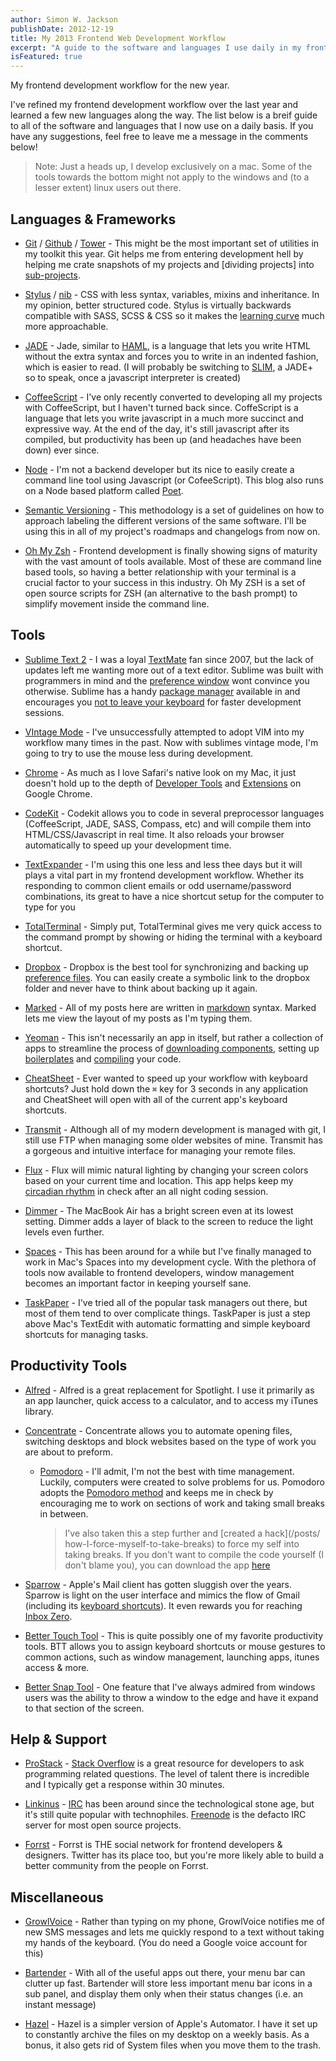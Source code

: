 ```yaml
---
author: Simon W. Jackson
publishDate: 2012-12-19
title: My 2013 Frontend Web Development Workflow
excerpt: "A guide to the software and languages I use daily in my frontend development workflow, including Git, Stylus, Jade, CoffeeScript, and more."
isFeatured: true
---
```


My frontend development workflow for the new year.

I've refined my frontend development workflow over the last year and learned a few new languages along the way. The list below is a breif guide to all of the software and languages that I now use on a daily basis. If you have any suggestions, feel free to leave me a message in the comments below!

> Note: Just a heads up, I develop exclusively on a mac. Some of the tools towards the bottom might not apply to the windows and (to a lesser extent) linux users out there.

Languages & Frameworks
----------------------

*   [Git](http://git-scm.com/) / [Github](http://github.com/) / [Tower](http://www.git-tower.com/) - This might be the most important set of utilities in my toolkit this year. Git helps me from entering development hell by helping me crate snapshots of my projects and \[dividing projects\] into [sub-projects](http://jeffkreeftmeijer.com/2010/why-arent-you-using-git-flow/).
    
*   [Stylus](https://github.com/learnboost/stylus) / [nib](http://visionmedia.github.com/nib/) - CSS with less syntax, variables, mixins and inheritance. In my opinion, better structured code. Stylus is virtually backwards compatible with SASS, SCSS & CSS so it makes the [learning curve](http://learnboost.github.com/stylus/try.html) much more approachable.
    
*   [JADE](http://jade-lang.com/) - Jade, similar to [HAML](http://haml.info/), is a language that lets you write HTML without the extra syntax and forces you to write in an indented fashion, which is easier to read. (I will probably be switching to [SLIM](http://slim-lang.com/), a JADE+ so to speak, once a javascript interpreter is created)
    
*   [CoffeeScript](http://coffeescript.org/) - I've only recently converted to developing all my projects with CoffeeScript, but I haven't turned back since. CoffeScript is a language that lets you write javascript in a much more succinct and expressive way. At the end of the day, it's still javascript after its compiled, but productivity has been up (and headaches have been down) ever since.
    
*   [Node](http://nodejs.org/) - I'm not a backend developer but its nice to easily create a command line tool using Javascript (or CofeeScript). This blog also runs on a Node based platform called [Poet](http://jsantell.github.com/poet/).
    
*   [Semantic Versioning](http://semver.org/) - This methodology is a set of guidelines on how to approach labeling the different versions of the same software. I'll be using this in all of my project's roadmaps and changelogs from now on.
    
*   [Oh My Zsh](http://twitter.com/ohmyzsh) - Frontend development is finally showing signs of maturity with the vast amount of tools available. Most of these are command line based tools, so having a better relationship with your terminal is a crucial factor to your success in this industry. Oh My ZSH is a set of open source scripts for ZSH (an alternative to the bash prompt) to simplify movement inside the command line.
    

Tools
-----

*   [Sublime Text 2](http://sublimetext.info/) - I was a loyal [TextMate](http://macromates.com/) fan since 2007, but the lack of updates left me wanting more out of a text editor. Sublime was built with programmers in mind and the [preference window](http://50north.de/sublime-text-2-settings/) wont convince you otherwise. Sublime has a handy [package manager](http://wbond.net/sublime_packages/package_control) available in and encourages you [not to leave your keyboard](http://docs.sublimetext.info/en/latest/reference/keyboard_shortcuts_osx.html) for faster development sessions.
    
*   [VIntage Mode](http://www.sublimetext.com/docs/2/vintage.html) - I've unsuccessfully attempted to adopt VIM into my workflow many times in the past. Now with sublimes vintage mode, I'm going to try to use the mouse less during development.
    
*   [Chrome](http://www.google.com/chrome) - As much as I love Safari's native look on my Mac, it just doesn't hold up to the depth of [Developer Tools](https://developers.google.com/chrome-developer-tools/) and [Extensions](https://chrome.google.com/webstore/category/extensions) on Google Chrome.
    
*   [CodeKit](http://incident57.com/codekit/) - Codekit allows you to code in several preprocessor languages (CoffeeScript, JADE, SASS, Compass, etc) and will compile them into HTML/CSS/Javascript in real time. It also reloads your browser automatically to speed up your development time.
    
*   [TextExpander](http://smilesoftware.com/TextExpander/index.html) - I'm using this one less and less thee days but it will plays a vital part in my frontend development workflow. Whether its responding to common client emails or odd username/password combinations, its great to have a nice shortcut setup for the computer to type for you
    
*   [TotalTerminal](http://totalterminal.binaryage.com/) - Simply put, TotalTerminal gives me very quick access to the command prompt by showing or hiding the terminal with a keyboard shortcut.
    
*   [Dropbox](https://www.dropbox.com/) - Dropbox is the best tool for synchronizing and backing up [preference files](http://dotfiles.github.com/). You can easily create a symbolic link to the dropbox folder and never have to think about backing up it again.
    
*   [Marked](http://markedapp.com/) - All of my posts here are written in [markdown](http://daringfireball.net/projects/markdown/basics) syntax. Marked lets me view the layout of my posts as I'm typing them.
    
*   [Yeoman](http://yeoman.io/) - This isn't necessarily an app in itself, but rather a collection of apps to streamline the process of [downloading components](http://yeoman.io/packagemanager.html), setting up [boilerplates](http://yeoman.io/commandline.html#init) and [compiling](http://yeoman.io/commandline.html#build) your code.
    
*   [CheatSheet](https://itunes.apple.com/us/app/cheatsheet/id529456740) - Ever wanted to speed up your workflow with keyboard shortcuts? Just hold down the `⌘` key for 3 seconds in any application and CheatSheet will open with all of the current app's keyboard shortcuts.
    
*   [Transmit](http://panic.com/transmit/) - Although all of my modern development is managed with git, I still use FTP when managing some older websites of mine. Transmit has a gorgeous and intuitive interface for managing your remote files.
    
*   [Flux](http://stereopsis.com/flux/) - Flux will mimic natural lighting by changing your screen colors based on your current time and location. This app helps keep my [circadian rhythm](http://en.wikipedia.org/wiki/Circadian_rhythm) in check after an all night coding session.
    
*   [Dimmer](http://www.macupdate.com/app/mac/35000/dimmer) - The MacBook Air has a bright screen even at its lowest setting. Dimmer adds a layer of black to the screen to reduce the light levels even further.
    
*   [Spaces](http://lifehacker.com/5930123/make-spaces-useable-again-on-your-mac) - This has been around for a while but I've finally managed to work in Mac's Spaces into my development cycle. With the plethora of tools now available to frontend developers, window management becomes an important factor in keeping yourself sane.
    
*   [TaskPaper](http://www.hogbaysoftware.com/products/taskpaper) - I've tried all of the popular task managers out there, but most of them tend to over complicate things. TaskPaper is just a step above Mac's TextEdit with automatic formatting and simple keyboard shortcuts for managing tasks.
    

Productivity Tools
------------------

*   [Alfred](http://www.alfredapp.com/) - Alfred is a great replacement for Spotlight. I use it primarily as an app launcher, quick access to a calculator, and to access my iTunes library.
    
*   [Concentrate](http://www.getconcentrating.com/) - Concentrate allows you to automate opening files, switching desktops and block websites based on the type of work you are about to preform.
    
    *   [Pomodoro](https://github.com/ugol/pomodoro) - I'll admit, I'm not the best with time management. Luckily, computers were created to solve problems for us. Pomodoro adopts the [Pomodoro method](http://www.pomodorotechnique.com/) and keeps me in check by encouraging me to work on sections of work and taking small breaks in between.
        
        > I've also taken this a step further and \[created a hack\](/posts/ how-I-force-myself-to-take-breaks) to force my self into taking breaks. If you don't want to compile the code yourself (I don't blame you), you can download the app [here](http://www.mediafire.com/?jt8olvtad6t1biw)
        
    
*   [Sparrow](https://itunes.apple.com/us/app/id417250177?mt=12) - Apple's Mail client has gotten sluggish over the years. Sparrow is light on the user interface and mimics the flow of Gmail (including its [keyboard shortcuts](http://support.google.com/mail/bin/answer.py?hl=en&answer=6594)). It even rewards you for reaching [Inbox Zero](http://inboxzero.com/).
    
*   [Better Touch Tool](http://www.boastr.de/) - This is quite possibly one of my favorite productivity tools. BTT allows you to assign keyboard shortcuts or mouse gestures to common actions, such as window management, launching apps, itunes access & more.
    
*   [Better Snap Tool](https://itunes.apple.com/de/app/bettersnaptool/id417375580?mt=12) - One feature that I've always admired from windows users was the ability to throw a window to the edge and have it expand to that section of the screen.
    

Help & Support
--------------

*   [ProStack](https://itunes.apple.com/us/app/prostack/id548912476?mt=12) - [Stack Overflow](http://stackoverflow.com/) is a great resource for developers to ask programming related questions. The level of talent there is incredible and I typically get a response within 30 minutes.
    
*   [Linkinus](http://www.conceitedsoftware.com/linkinus) - [IRC](http://en.wikipedia.org/wiki/Internet_Relay_Chat) has been around since the technological stone age, but it's still quite popular with technophiles. [Freenode](http://freenode.net/index.shtml) is the defacto IRC server for most open source projects.
    
*   [Forrst](http://forrst.com/posts) - Forrst is THE social network for frontend developers & designers. Twitter has its place too, but you're more likely able to build a better community from the people on Forrst.
    

Miscellaneous
-------------

*   [GrowlVoice](http://www.growlvoice.com/) - Rather than typing on my phone, GrowlVoice notifies me of new SMS messages and lets me quickly respond to a text without taking my hands of the keyboard. (You do need a Google voice account for this)
    
*   [Bartender](http://www.macbartender.com/) - With all of the useful apps out there, your menu bar can clutter up fast. Bartender will store less important menu bar icons in a sub panel, and display them only when their status changes (i.e. an instant message)
    
*   [Hazel](http://www.noodlesoft.com/hazel.php) - Hazel is a simpler version of Apple's Automator. I have it set up to constantly archive the files on my desktop on a weekly basis. As a bonus, it also gets rid of System files when you move them to the trash.
